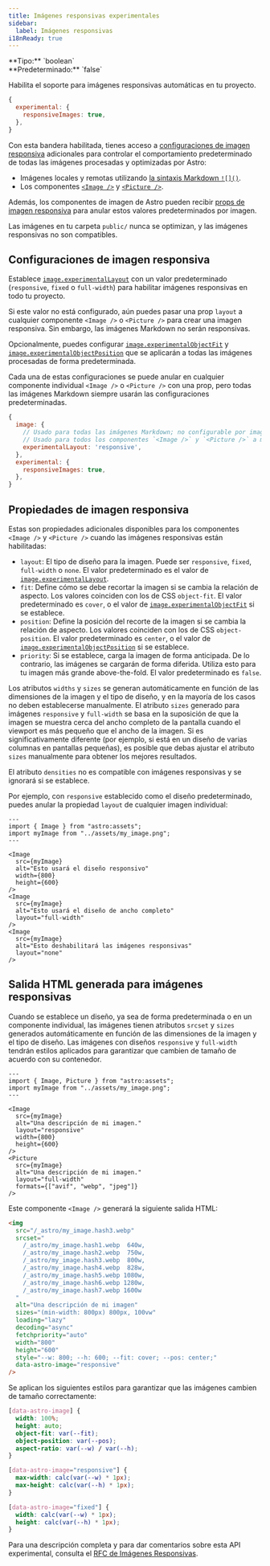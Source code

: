 ```yaml
---
title: Imágenes responsivas experimentales
sidebar:
  label: Imágenes responsivas
i18nReady: true
---
```



<p>
**Tipo:** `boolean`<br />
**Predeterminado:** `false`<br />
<Since v="5.0.0" />
</p>

Habilita el soporte para imágenes responsivas automáticas en tu proyecto.

```js title="astro.config.mjs"
{
  experimental: {
    responsiveImages: true,
  },
}
```

Con esta bandera habilitada, tienes acceso a [configuraciones de imagen responsiva](#configuraciones-de-imagen-responsiva) adicionales para controlar el comportamiento predeterminado de todas las imágenes procesadas y optimizadas por Astro:

- Imágenes locales y remotas utilizando [la sintaxis Markdown `![]()`](/es/guides/images/#imagenes-en-archivos-markdown).
- Los componentes [`<Image />`](/es/guides/images/imagenes-optimizadas-con-el-componente-image) y [`<Picture />`](/es/guides/images/#crear-imagenes-responsivas-con-el-componente--picture).

Además, los componentes de imagen de Astro pueden recibir [props de imagen responsiva](#propiedades-de-imagen-responsiva) para anular estos valores predeterminados por imagen.

Las imágenes en tu carpeta `public/` nunca se optimizan, y las imágenes responsivas no son compatibles.

## Configuraciones de imagen responsiva

Establece [`image.experimentalLayout`](/es/reference/configuration-reference/#imageexperimentallayout) con un valor predeterminado (`responsive`, `fixed` o `full-width`) para habilitar imágenes responsivas en todo tu proyecto.

Si este valor no está configurado, aún puedes pasar una prop `layout` a cualquier componente `<Image />` o `<Picture />` para crear una imagen responsiva. Sin embargo, las imágenes Markdown no serán responsivas.

Opcionalmente, puedes configurar [`image.experimentalObjectFit`](/es/reference/configuration-reference/#imageexperimentalobjectfit) y [`image.experimentalObjectPosition`](/es/reference/configuration-reference/#imageexperimentalobjectposition) que se aplicarán a todas las imágenes procesadas de forma predeterminada.

Cada una de estas configuraciones se puede anular en cualquier componente individual `<Image />` o `<Picture />` con una prop, pero todas las imágenes Markdown siempre usarán las configuraciones predeterminadas.

```js title="astro.config.mjs"
{
  image: {
    // Usado para todas las imágenes Markdown; no configurable por imagen
    // Usado para todos los componentes `<Image />` y `<Picture />` a menos que se anule con una prop
    experimentalLayout: 'responsive',
  },
  experimental: {
    responsiveImages: true,
  },
}
```

## Propiedades de imagen responsiva

Estas son propiedades adicionales disponibles para los componentes `<Image />` y `<Picture />` cuando las imágenes responsivas están habilitadas:

- `layout`: El tipo de diseño para la imagen. Puede ser `responsive`, `fixed`, `full-width` o `none`. El valor predeterminado es el valor de [`image.experimentalLayout`](/es/reference/configuration-reference/#imageexperimentallayout).
- `fit`: Define cómo se debe recortar la imagen si se cambia la relación de aspecto. Los valores coinciden con los de CSS `object-fit`. El valor predeterminado es `cover`, o el valor de [`image.experimentalObjectFit`](/es/reference/configuration-reference/#imageexperimentalobjectfit) si se establece.
- `position`: Define la posición del recorte de la imagen si se cambia la relación de aspecto. Los valores coinciden con los de CSS `object-position`. El valor predeterminado es `center`, o el valor de [`image.experimentalObjectPosition`](/es/reference/configuration-reference/#imageexperimentalobjectposition) si se establece.
- `priority`: Si se establece, carga la imagen de forma anticipada. De lo contrario, las imágenes se cargarán de forma diferida. Utiliza esto para tu imagen más grande above-the-fold. El valor predeterminado es `false`.

Los atributos `widths` y `sizes` se generan automáticamente en función de las dimensiones de la imagen y el tipo de diseño, y en la mayoría de los casos no deben establecerse manualmente. El atributo `sizes` generado para imágenes `responsive` y `full-width` se basa en la suposición de que la imagen se muestra cerca del ancho completo de la pantalla cuando el viewport es más pequeño que el ancho de la imagen. Si es significativamente diferente (por ejemplo, si está en un diseño de varias columnas en pantallas pequeñas), es posible que debas ajustar el atributo `sizes` manualmente para obtener los mejores resultados.

El atributo `densities` no es compatible con imágenes responsivas y se ignorará si se establece.

Por ejemplo, con `responsive` establecido como el diseño predeterminado, puedes anular la propiedad `layout` de cualquier imagen individual:

```astro
---
import { Image } from "astro:assets";
import myImage from "../assets/my_image.png";
---

<Image
  src={myImage}
  alt="Esto usará el diseño responsivo"
  width={800}
  height={600}
/>
<Image
  src={myImage}
  alt="Esto usará el diseño de ancho completo"
  layout="full-width"
/>
<Image
  src={myImage}
  alt="Esto deshabilitará las imágenes responsivas"
  layout="none"
/>
```

## Salida HTML generada para imágenes responsivas

Cuando se establece un diseño, ya sea de forma predeterminada o en un componente individual, las imágenes tienen atributos `srcset` y `sizes` generados automáticamente en función de las dimensiones de la imagen y el tipo de diseño. Las imágenes con diseños `responsive` y `full-width` tendrán estilos aplicados para garantizar que cambien de tamaño de acuerdo con su contenedor.

```astro title=MyComponent.astro
---
import { Image, Picture } from "astro:assets";
import myImage from "../assets/my_image.png";
---

<Image
  src={myImage}
  alt="Una descripción de mi imagen."
  layout="responsive"
  width={800}
  height={600}
/>
<Picture
  src={myImage}
  alt="Una descripción de mi imagen."
  layout="full-width"
  formats={["avif", "webp", "jpeg"]}
/>
```

Este componente `<Image />` generará la siguiente salida HTML:

```html
<img
  src="/_astro/my_image.hash3.webp"
  srcset="
    /_astro/my_image.hash1.webp  640w,
    /_astro/my_image.hash2.webp  750w,
    /_astro/my_image.hash3.webp  800w,
    /_astro/my_image.hash4.webp  828w,
    /_astro/my_image.hash5.webp 1080w,
    /_astro/my_image.hash6.webp 1280w,
    /_astro/my_image.hash7.webp 1600w
  "
  alt="Una descripción de mi imagen"
  sizes="(min-width: 800px) 800px, 100vw"
  loading="lazy"
  decoding="async"
  fetchpriority="auto"
  width="800"
  height="600"
  style="--w: 800; --h: 600; --fit: cover; --pos: center;"
  data-astro-image="responsive"
/>
```

Se aplican los siguientes estilos para garantizar que las imágenes cambien de tamaño correctamente:

```css title="Estilos de imagen responsiva"
[data-astro-image] {
  width: 100%;
  height: auto;
  object-fit: var(--fit);
  object-position: var(--pos);
  aspect-ratio: var(--w) / var(--h);
}

[data-astro-image="responsive"] {
  max-width: calc(var(--w) * 1px);
  max-height: calc(var(--h) * 1px);
}

[data-astro-image="fixed"] {
  width: calc(var(--w) * 1px);
  height: calc(var(--h) * 1px);
}
```

Para una descripción completa y para dar comentarios sobre esta API experimental, consulta el [RFC de Imágenes Responsivas](https://github.com/withastro/roadmap/blob/responsive-images/proposals/0053-responsive-images.md).

